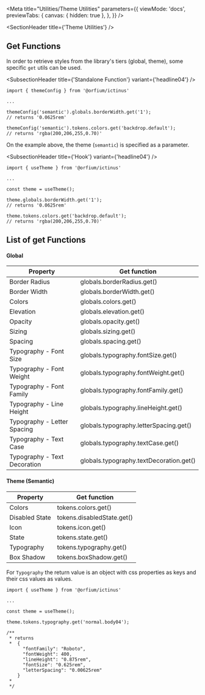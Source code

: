 
<Meta
  title="Utilities/Theme Utilities"
  parameters={{
    viewMode: 'docs',
    previewTabs: {
      canvas: { hidden: true },
    },
  }}
/>

<SectionHeader title={'Theme Utilities'} />

## Get Functions

In order to retrieve styles from the library's tiers (global, theme), some specific `get` utils can be used.

<SubsectionHeader title={'Standalone Function'} variant={'headline04'} />

```
import { themeConfig } from '@orfium/ictinus'

...

themeConfig('semantic').globals.borderWidth.get('1');
// returns '0.0625rem'

themeConfig('semantic').tokens.colors.get('backdrop.default');
// returns 'rgba(200,206,255,0.70)'

```

On the example above, the theme (`semantic`) is specified as a parameter.

<SubsectionHeader title={'Hook'} variant={'headline04'} />

```
import { useTheme } from '@orfium/ictinus'

...

const theme = useTheme();

theme.globals.borderWidth.get('1');
// returns '0.0625rem'

theme.tokens.colors.get('backdrop.default');
// returns 'rgba(200,206,255,0.70)'

```

## List of get Functions

#### Global

<div className="documentation-table">

| Property                     | Get function                            |
| ---------------------------- | --------------------------------------- |
| Border Radius                | globals.borderRadius.get()              |
| Border Width                 | globals.borderWidth.get()               |
| Colors                       | globals.colors.get()                    |
| Elevation                    | globals.elevation.get()                 |
| Opacity                      | globals.opacity.get()                   |
| Sizing                       | globals.sizing.get()                    |
| Spacing                      | globals.spacing.get()                   |
| Typography - Font Size       | globals.typography.fontSize.get()       |
| Typography - Font Weight     | globals.typography.fontWeight.get()     |
| Typography - Font Family     | globals.typography.fontFamily.get()     |
| Typography - Line Height     | globals.typography.lineHeight.get()     |
| Typography - Letter Spacing  | globals.typography.letterSpacing.get()  |
| Typography - Text Case       | globals.typography.textCase.get()       |
| Typography - Text Decoration | globals.typography.textDecoration.get() |

</div>

#### Theme (Semantic)

<div className="documentation-table">

| Property       | Get function               |
| -------------- | -------------------------- |
| Colors         | tokens.colors.get()        |
| Disabled State | tokens.disabledState.get() |
| Icon           | tokens.icon.get()          |
| State          | tokens.state.get()         |
| Typography     | tokens.typography.get()    |
| Box Shadow     | tokens.boxShadow.get()    |

</div>

For `Typography` the return value is an object with css properties as keys and their css values as values.

```
import { useTheme } from '@orfium/ictinus'

...

const theme = useTheme();

theme.tokens.typography.get('normal.body04');

/**
 * returns
 *  {
      "fontFamily": "Roboto",
      "fontWeight": 400,
      "lineHeight": "0.875rem",
      "fontSize": "0.625rem",
      "letterSpacing": "0.00625rem"
    }
 *
 */

```
